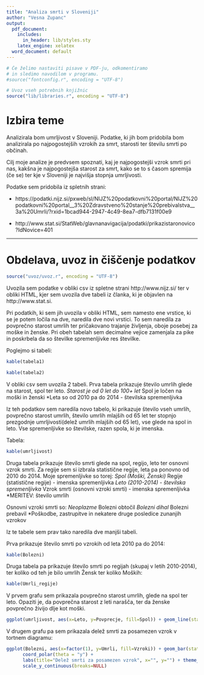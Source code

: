 ```yaml
---
title: "Analiza smrti v Sloveniji"
author: "Vesna Zupanc"
output:
  pdf_document:
    includes:
      in_header: lib/styles.sty
    latex_engine: xelatex
  word_document: default
---
```


```r
# Če želimo nastaviti pisave v PDF-ju, odkomentiramo
# in sledimo navodilom v programu.
#source("fontconfig.r", encoding = "UTF-8")

# Uvoz vseh potrebnih knjižnic
source("lib/libraries.r", encoding = "UTF-8")
```

# Izbira teme

Analizirala bom umrljivost v Sloveniji. Podatke, ki jih bom pridobila bom analizirala po najpogostejših vzrokih za smrt, starosti ter številu smrti po občinah.

Cilj moje analize je predvsem spoznati, kaj je najpogostejši vzrok smrti pri nas, kakšna je najpogostejša starost za smrt, kako se to s časom spremija (če se) ter kje v Sloveniji je najvišja stopnja umrljivosti. 

Podatke sem pridobila iz spletnih strani:

* https://podatki.nijz.si/pxweb/sl/NIJZ%20podatkovni%20portal/NIJZ%20podatkovni%20portal__3%20Zdravstveno%20stanje%20prebivalstva__3a%20Umrli/?rxid=1bcad944-2947-4c49-8ea7-dfb7131f00e9

* http://www.stat.si/StatWeb/glavnanavigacija/podatki/prikazistaronovico?IdNovice=401

***

# Obdelava, uvoz in čiščenje podatkov

```r
source("uvoz/uvoz.r", encoding = "UTF-8")
```

Uvozila sem podatke v obliki csv iz spletne strani http://www.nijz.si/ ter v obliki HTML, kjer sem uvozila dve tabeli iz članka, ki je objavlen na http://www.stat.si. 

Pri podatkih, ki sem jih uvozila v obliki HTML, sem namesto ene vrstice, ki se je potem ločila na dve, naredila dve novi vrstici. To sem naredila za povprečno starost umrlih ter pričakovano trajanje življenja, oboje posebej za moške in ženske. 
Pri obeh tabelah sem decimalne vejice zamenjala za pike in poskrbela da so številke spremenljivke res številke.

Poglejmo si tabeli:

```r
kable(tabela1)
```

\pagebreak

```r
kable(tabela2)
```


V obliki csv sem uvozila 2 tabeli. 
Prva tabela prikazuje število umrlih glede na starost, spol ter leto.
  *Starost je od 0 let do 100+ let
  *Spol je ločen na moški in ženski
  *Leta so od 2010 pa do 2014 - številska spremenljivka

Iz teh podatkov sem naredila novo tabelo, ki prikazuje število vseh umrlih, povprečno starost umrlih, število umrlih mlajših od 65 let ter stopnjo prezgodnje umrljivosti(delež umrlih mlajših od 65 let), vse glede na spol in leto. Vse spremenljivke so številske, razen spola, ki je imenska.

Tabela:

```r
kable(umrljivost)
```

Druga tabela prikazuje število smrti glede na spol, regijo, leto ter osnovni vzrok smrti.
Za regije sem si izbrala statistične regije, leta pa ponovno od 2010 do 2014.
Moje spremenljivke so torej:
  *Spol (Moški, Ženski)
  *Regije (statistične regije) - imenska spremenljivka
  *Leto (2010-2014) - številska spremenljivka
  *Vzrok smrti (osnovni vzroki smrti) - imenska spremenljivka
  *MERITEV: število umrlih
  
Osnovni vzroki smrti so:
  *Neoplazme
  *Bolezni obtočil
  *Bolezni dihal
  *Bolezni prebavil
  *Poškodbe, zastrupitve in nekatere druge posledice zunanjih vzrokov


Iz te tabele sem prav tako naredila dve manjši tabeli.

Prva prikazuje število smrti po vzrokih od leta 2010 pa do 2014:

```r
kable(Bolezni)
```

Druga tabela pa prikazuje število smrti po regijah (skupaj v letih 2010-2014), ter koliko od teh je bilo umrlih Žensk ter koliko Moških:

```r
kable(Umrli_regije)
```

\pagebreak



V prvem grafu sem prikazala povprečno starost umrlih, glede na spol ter leto. Opaziti je, da povprečna starost z leti narašča, ter da ženske povprečno živijo dlje kot moški.

```r
ggplot(umrljivost, aes(x=Leto, y=Povprecje, fill=Spol)) + geom_line(stat = "identity", show.legend=TRUE, aes(color = Spol, group=Spol)) + labs(title ="Povprečna starost umrlih")
```

\pagebreak

V drugem grafu pa sem prikazala delež smrti za posamezen vzrok v tortnem diagramu:

```r
ggplot(Bolezni, aes(x=factor(1), y=Umrli, fill=Vzroki)) + geom_bar(stat = "identity") +
      coord_polar(theta = "y") +
      labs(title="Delež smrti za posamezen vzrok", x="", y="") + theme_minimal() +
      scale_y_continuous(breaks=NULL)
```






